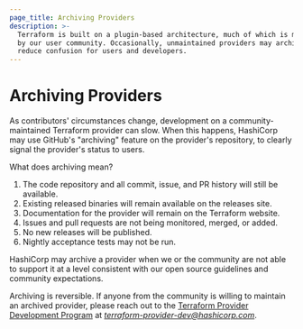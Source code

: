 ```yaml
---
page_title: Archiving Providers
description: >-
  Terraform is built on a plugin-based architecture, much of which is maintained
  by our user community. Occasionally, unmaintained providers may archived to
  reduce confusion for users and developers.
---
```


<!--
This page is not in the Terraform documentation intentionally. Only link it from the README files of archived providers.
-->

# Archiving Providers

As contributors' circumstances change, development on a community-maintained Terraform provider can slow. When this happens, HashiCorp may use GitHub's "archiving" feature on the provider's repository, to clearly signal the provider's status to users.

What does archiving mean?

1. The code repository and all commit, issue, and PR history will still be available.
1. Existing released binaries will remain available on the releases site.
1. Documentation for the provider will remain on the Terraform website.
1. Issues and pull requests are not being monitored, merged, or added.
1. No new releases will be published.
1. Nightly acceptance tests may not be run.

HashiCorp may archive a provider when we or the community are not able to support it at a level consistent with our open source guidelines and community expectations.

Archiving is reversible. If anyone from the community is willing to maintain an archived provider, please reach out to the [Terraform Provider Development Program](/terraform/docs/partnerships) at _<terraform-provider-dev@hashicorp.com>_.
